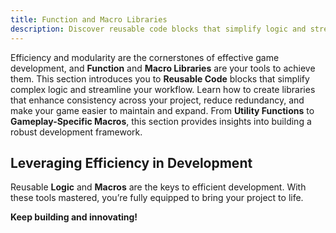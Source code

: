 ```yaml
---
title: Function and Macro Libraries
description: Discover reusable code blocks that simplify logic and streamline game development.
---
```


Efficiency and modularity are the cornerstones of effective game development, and **Function** and **Macro Libraries** are your tools to achieve them.
This section introduces you to **Reusable Code** blocks that simplify complex logic and streamline your workflow.
Learn how to create libraries that enhance consistency across your project, reduce redundancy, and make your game easier to maintain and expand.
From **Utility Functions** to **Gameplay-Specific Macros**, this section provides insights into building a robust development framework.

## Leveraging Efficiency in Development

Reusable **Logic** and **Macros** are the keys to efficient development.
With these tools mastered, you’re fully equipped to bring your project to life.

**Keep building and innovating!**